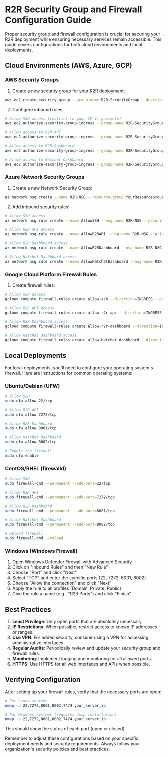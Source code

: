 # R2R Security Group and Firewall Configuration Guide

Proper security group and firewall configuration is crucial for securing your R2R deployment while ensuring necessary services remain accessible. This guide covers configurations for both cloud environments and local deployments.

## Cloud Environments (AWS, Azure, GCP)

### AWS Security Groups

1. Create a new security group for your R2R deployment:

```bash
aws ec2 create-security-group --group-name R2R-SecurityGroup --description "Security group for R2R deployment"
```

2. Configure inbound rules:

```bash
# Allow SSH access (restrict to your IP if possible)
aws ec2 authorize-security-group-ingress --group-name R2R-SecurityGroup --protocol tcp --port 22 --cidr 0.0.0.0/0

# Allow access to R2R API
aws ec2 authorize-security-group-ingress --group-name R2R-SecurityGroup --protocol tcp --port 7272 --cidr 0.0.0.0/0

# Allow access to R2R Dashboard
aws ec2 authorize-security-group-ingress --group-name R2R-SecurityGroup --protocol tcp --port 8001 --cidr 0.0.0.0/0

# Allow access to Hatchet Dashboard
aws ec2 authorize-security-group-ingress --group-name R2R-SecurityGroup --protocol tcp --port 8002 --cidr 0.0.0.0/0
```

### Azure Network Security Groups

1. Create a new Network Security Group:

```bash
az network nsg create --name R2R-NSG --resource-group YourResourceGroup --location YourLocation
```

2. Add inbound security rules:

```bash
# Allow SSH access
az network nsg rule create --name AllowSSH --nsg-name R2R-NSG --priority 100 --resource-group YourResourceGroup --access Allow --direction Inbound --protocol Tcp --source-address-prefixes '*' --source-port-ranges '*' --destination-address-prefixes '*' --destination-port-ranges 22

# Allow R2R API access
az network nsg rule create --name AllowR2RAPI --nsg-name R2R-NSG --priority 200 --resource-group YourResourceGroup --access Allow --direction Inbound --protocol Tcp --source-address-prefixes '*' --source-port-ranges '*' --destination-address-prefixes '*' --destination-port-ranges 7272

# Allow R2R Dashboard access
az network nsg rule create --name AllowR2RDashboard --nsg-name R2R-NSG --priority 300 --resource-group YourResourceGroup --access Allow --direction Inbound --protocol Tcp --source-address-prefixes '*' --source-port-ranges '*' --destination-address-prefixes '*' --destination-port-ranges 8001

# Allow Hatchet Dashboard access
az network nsg rule create --name AllowHatchetDashboard --nsg-name R2R-NSG --priority 400 --resource-group YourResourceGroup --access Allow --direction Inbound --protocol Tcp --source-address-prefixes '*' --source-port-ranges '*' --destination-address-prefixes '*' --destination-port-ranges 8002
```

### Google Cloud Platform Firewall Rules

1. Create firewall rules:

```bash
# Allow SSH access
gcloud compute firewall-rules create allow-ssh --direction=INGRESS --priority=1000 --network=default --action=ALLOW --rules=tcp:22 --source-ranges=0.0.0.0/0

# Allow R2R API access
gcloud compute firewall-rules create allow-r2r-api --direction=INGRESS --priority=1000 --network=default --action=ALLOW --rules=tcp:7272 --source-ranges=0.0.0.0/0

# Allow R2R Dashboard access
gcloud compute firewall-rules create allow-r2r-dashboard --direction=INGRESS --priority=1000 --network=default --action=ALLOW --rules=tcp:8001 --source-ranges=0.0.0.0/0

# Allow Hatchet Dashboard access
gcloud compute firewall-rules create allow-hatchet-dashboard --direction=INGRESS --priority=1000 --network=default --action=ALLOW --rules=tcp:8002 --source-ranges=0.0.0.0/0
```

## Local Deployments

For local deployments, you'll need to configure your operating system's firewall. Here are instructions for common operating systems:

### Ubuntu/Debian (UFW)

```bash
# Allow SSH
sudo ufw allow 22/tcp

# Allow R2R API
sudo ufw allow 7272/tcp

# Allow R2R Dashboard
sudo ufw allow 8001/tcp

# Allow Hatchet Dashboard
sudo ufw allow 8002/tcp

# Enable the firewall
sudo ufw enable
```

### CentOS/RHEL (firewalld)

```bash
# Allow SSH
sudo firewall-cmd --permanent --add-port=22/tcp

# Allow R2R API
sudo firewall-cmd --permanent --add-port=7272/tcp

# Allow R2R Dashboard
sudo firewall-cmd --permanent --add-port=8001/tcp

# Allow Hatchet Dashboard
sudo firewall-cmd --permanent --add-port=8002/tcp

# Reload firewall
sudo firewall-cmd --reload
```

### Windows (Windows Firewall)

1. Open Windows Defender Firewall with Advanced Security
2. Click on "Inbound Rules" and then "New Rule"
3. Choose "Port" and click "Next"
4. Select "TCP" and enter the specific ports (22, 7272, 8001, 8002)
5. Choose "Allow the connection" and click "Next"
6. Apply the rule to all profiles (Domain, Private, Public)
7. Give the rule a name (e.g., "R2R Ports") and click "Finish"

## Best Practices

1. **Least Privilege**: Only open ports that are absolutely necessary.
2. **IP Restrictions**: When possible, restrict access to known IP addresses or ranges.
3. **Use VPN**: For added security, consider using a VPN for accessing administrative interfaces.
4. **Regular Audits**: Periodically review and update your security group and firewall rules.
5. **Monitoring**: Implement logging and monitoring for all allowed ports.
6. **HTTPS**: Use HTTPS for all web interfaces and APIs when possible.

## Verifying Configuration

After setting up your firewall rules, verify that the necessary ports are open:

```bash
# For Linux systems
nmap -p 22,7272,8001,8002,7474 your_server_ip

# For Windows systems (requires nmap installation)
nmap -p 22,7272,8001,8002,7474 your_server_ip
```

This should show the status of each port (open or closed).

Remember to adjust these configurations based on your specific deployment needs and security requirements. Always follow your organization's security policies and best practices.
